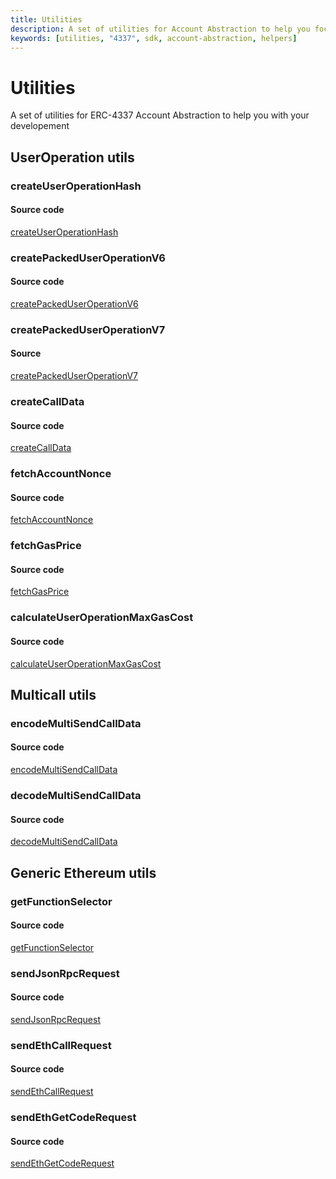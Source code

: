 ```yaml
---
title: Utilities
description: A set of utilities for Account Abstraction to help you focus on what matters 
keywords: [utilities, "4337", sdk, account-abstraction, helpers]
---
```


# Utilities
A set of utilities for ERC-4337 Account Abstraction to help you with your developement

## UserOperation utils

### createUserOperationHash
#### Source code
[createUserOperationHash](https://github.com/candidelabs/abstractionkit/blob/98853f30861382a534abf667ced83d47b6c9da0b/src/utils.ts#L28C17-L28C40)

### createPackedUserOperationV6
#### Source code
[createPackedUserOperationV6](https://github.com/candidelabs/abstractionkit/blob/98853f30861382a534abf667ced83d47b6c9da0b/src/utils.ts#L60C17-L60C44)

### createPackedUserOperationV7
#### Source
[createPackedUserOperationV7](https://github.com/candidelabs/abstractionkit/blob/98853f30861382a534abf667ced83d47b6c9da0b/src/utils.ts#L100C17-L100C44)

### createCallData
#### Source code
[createCallData](https://github.com/candidelabs/abstractionkit/blob/98853f30861382a534abf667ced83d47b6c9da0b/src/utils.ts#L179)

### fetchAccountNonce
#### Source code
[fetchAccountNonce](https://github.com/candidelabs/abstractionkit/blob/98853f30861382a534abf667ced83d47b6c9da0b/src/utils.ts#L273)

### fetchGasPrice
#### Source code
[fetchGasPrice](https://github.com/candidelabs/abstractionkit/blob/98853f30861382a534abf667ced83d47b6c9da0b/src/utils.ts#L333)

### calculateUserOperationMaxGasCost
#### Source code
[calculateUserOperationMaxGasCost](https://github.com/candidelabs/abstractionkit/blob/98853f30861382a534abf667ced83d47b6c9da0b/src/utils.ts#L349C17-L349C49)

## Multicall utils

### encodeMultiSendCallData
#### Source code
[encodeMultiSendCallData](https://github.com/candidelabs/abstractionkit/blob/98853f30861382a534abf667ced83d47b6c9da0b/src/account/Safe/multisend.ts#L25)

### decodeMultiSendCallData
#### Source code
[decodeMultiSendCallData](https://github.com/candidelabs/abstractionkit/blob/98853f30861382a534abf667ced83d47b6c9da0b/src/account/Safe/multisend.ts#L33C17-L33C40)

## Generic Ethereum utils

### getFunctionSelector
#### Source code
[getFunctionSelector](https://github.com/candidelabs/abstractionkit/blob/98853f30861382a534abf667ced83d47b6c9da0b/src/utils.ts#L261)

### sendJsonRpcRequest
#### Source code
[sendJsonRpcRequest](https://github.com/candidelabs/abstractionkit/blob/98853f30861382a534abf667ced83d47b6c9da0b/src/utils.ts#L194C23-L194C41)

### sendEthCallRequest
#### Source code
[sendEthCallRequest](https://github.com/candidelabs/abstractionkit/blob/98853f30861382a534abf667ced83d47b6c9da0b/src/utils.ts#L383)

### sendEthGetCodeRequest
#### Source code
[sendEthGetCodeRequest](https://github.com/candidelabs/abstractionkit/blob/98853f30861382a534abf667ced83d47b6c9da0b/src/utils.ts#L424)